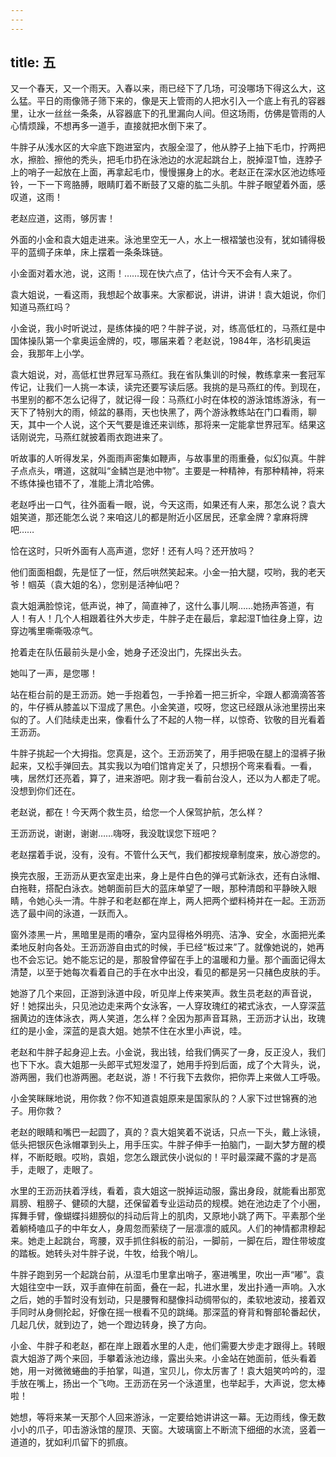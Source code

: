 ```yaml
---
---
---
```

title: 五
---




又一个春天，又一个雨天。入春以来，雨已经下了几场，可没哪场下得这么大，这么猛。平日的雨像筛子筛下来的，像是天上管雨的人把水引入一个底上有孔的容器里，让水一丝丝一条条，从容器底下的孔里漏向人间。但这场雨，仿佛是管雨的人心情烦躁，不想再多一道手，直接就把水倒下来了。

牛胖子从浅水区的大伞底下跑进室内，衣服全湿了，他从脖子上抽下毛巾，拧两把水，擦脸、擦他的秃头，把毛巾扔在泳池边的水泥起跳台上，脱掉湿T恤，连脖子上的哨子一起放在上面，再拿起毛巾，慢慢搌身上的水。老赵正在深水区池边练哑铃，一下一下弯胳膊，眼睛盯着不断鼓了又瘪的肱二头肌。牛胖子眼望着外面，感叹道，这雨！

老赵应道，这雨，够厉害！

外面的小金和袁大姐走进来。泳池里空无一人，水上一根褶皱也没有，犹如铺得极平的蓝绸子床单，床上摆着一条条珠链。

小金面对着水池，说，这雨！……现在快六点了，估计今天不会有人来了。

袁大姐说，一看这雨，我想起个故事来。大家都说，讲讲，讲讲！袁大姐说，你们知道马燕红吗？

小金说，我小时听说过，是练体操的吧？牛胖子说，对，练高低杠的，马燕红是中国体操队第一个拿奥运金牌的，哎，哪届来着？老赵说，1984年，洛杉矶奥运会，我那年上小学。

袁大姐说，对，高低杠世界冠军马燕红。我在省队集训的时候，教练拿来一套冠军传记，让我们一人挑一本读，读完还要写读后感。我挑的是马燕红的传。到现在，书里别的都不怎么记得了，就记得一段：马燕红小时在体校的游泳馆练游泳，有一天下了特别大的雨，倾盆的暴雨，天也快黑了，两个游泳教练站在门口看雨，聊天，其中一个人说，这个天气要是谁还来训练，那将来一定能拿世界冠军。结果这话刚说完，马燕红就披着雨衣跑进来了。

听故事的人听得发呆，外面雨声密集如鞭声，与故事里的雨重叠，似幻似真。牛胖子点点头，喟道，这就叫“金鳞岂是池中物”。主要是一种精神，有那种精神，将来不练体操也错不了，准能上清北哈佛。

老赵呼出一口气，往外面看一眼，说，今天这雨，如果还有人来，那怎么说？袁大姐笑道，那还能怎么说？来咱这儿的都是附近小区居民，还拿金牌？拿麻将牌吧……

恰在这时，只听外面有人高声道，您好！还有人吗？还开放吗？

他们面面相觑，先是怔了一怔，然后哄然笑起来。小金一拍大腿，哎哟，我的老天爷！帼英（袁大姐的名），您别是活神仙吧？

袁大姐满脸惊诧，低声说，神了，简直神了，这什么事儿啊……她扬声答道，有人！有人！几个人相跟着往外大步走，牛胖子走在最后，拿起湿T恤往身上穿，边穿边嘴里嘶嘶吸凉气。

抢着走在队伍最前头是小金，她身子还没出门，先探出头去。

她叫了一声，是您哪！

站在柜台前的是王沥沥。她一手抱着包，一手拎着一把三折伞，伞跟人都滴滴答答的，牛仔裤从膝盖以下湿成了黑色。小金笑道，哎呀，您这已经跟从泳池里捞出来似的了。人们陆续走出来，像看什么了不起的人物一样，以惊奇、钦敬的目光看着王沥沥。

牛胖子挑起一个大拇指。您真是，这个。王沥沥笑了，用手把吸在腿上的湿裤子揪起来，又松手弹回去。其实我以为咱们馆肯定关了，只想拐个弯来看看。一看，咦，居然灯还亮着，算了，进来游吧。刚才我一看前台没人，还以为人都走了呢。没想到你们还在。

老赵说，都在！今天两个救生员，给您一个人保驾护航，怎么样？

王沥沥说，谢谢，谢谢……嗨呀，我没耽误您下班吧？

老赵摆着手说，没有，没有。不管什么天气，我们都按规章制度来，放心游您的。

换完衣服，王沥沥从更衣室走出来，身上是件白色的弹弓式新泳衣，还有白泳帽、白拖鞋，搭配白泳衣。她朝面前巨大的蓝床单望了一眼，那种清朗和平静映入眼睛，令她心头一清。牛胖子和老赵都在岸上，两人把两个塑料椅并在一起。王沥沥选了最中间的泳道，一跃而入。

窗外漆黑一片，黑暗里是雨的嘈杂，室内显得格外明亮、洁净、安全，水面把光柔柔地反射向各处。王沥沥游自由式的时候，手已经“板过来”了。就像她说的，她再也不会忘记。她不能忘记的是，那股曾停留在手上的温暖和力量。那个画面记得太清楚，以至于她每次看着自己的手在水中出没，看见的都是另一只赭色皮肤的手。

她游了几个来回，正游到泳道中段，听见岸上传来笑声。救生员老赵的声音说，好！她探出头，只见池边走来两个女泳客，一人穿玫瑰红的裙式泳衣，一人穿深蓝捆黄边的连体泳衣，两人笑道，怎么样？全因为那声音耳熟，王沥沥才认出，玫瑰红的是小金，深蓝的是袁大姐。她禁不住在水里小声说，哇。

老赵和牛胖子起身迎上去。小金说，我出钱，给我们俩买了一身，反正没人，我们也下下水。袁大姐那一头郎平式短发湿了，她用手捋到后面，成了个大背头，说，游两圈，我们也游两圈。老赵说，游！不行我下去救你，把你弄上来做人工呼吸。

小金笑眯眯地说，用你救？你不知道袁姐原来是国家队的？人家下过世锦赛的池子。用你救？

老赵的眼睛和嘴巴一起圆了，真的？袁大姐笑着不说话，只点一下头，戴上泳镜，低头把银灰色泳帽罩到头上，用手压实。牛胖子伸手一拍脑门，一副大梦方醒的模样，不断眨眼。哎哟，袁姐，您怎么跟武侠小说似的！平时最深藏不露的才是高手，走眼了，走眼了。

水里的王沥沥扶着浮线，看着，袁大姐这一脱掉运动服，露出身段，就能看出那宽肩膀、粗膀子、健硕的大腿，还保留着专业运动员的规模。她在池边走了个小圈，挥舞手臂，像蝴蝶抖翅膀似的抖动后背上的肌肉，又原地小跳了两下。平素那个坐着躺椅嗑瓜子的中年女人，身周忽而萦绕了一层凛凛的威风。人们的神情都肃穆起来。她走上起跳台，弯腰，双手抓住斜板的前沿，一脚前，一脚在后，蹬住带坡度的踏板。她转头对牛胖子说，牛牧，给我个哨儿。

牛胖子跑到另一个起跳台前，从湿毛巾里拿出哨子，塞进嘴里，吹出一声“嘟”。袁大姐往空中一跃，双手直伸在前面，叠在一起，扎进水里，发出扑通一声响。入水之后，她的手暂时没有划动，只是腰臀和腿像抖动绸带似的，柔软地波动，接着双手同时从身侧抡起，好像在摇一根看不见的跳绳。那深蓝的脊背和臀部轮番起伏，几起几伏，就到边了，她一个蹬边转身，换了方向。

小金、牛胖子和老赵，都在岸上跟着水里的人走，他们需要大步走才跟得上。转眼袁大姐游了两个来回，手攀着泳池边缘，露出头来。小金站在她面前，低头看着她，用一对微微蜷曲的手拍掌，叫道，宝贝儿，你太厉害了！袁大姐笑吟吟的，湿手放在嘴上，扬出一个飞吻。王沥沥在另一个泳道里，也举起手，大声说，您太棒啦！

她想，等将来某一天那个人回来游泳，一定要给她讲讲这一幕。无边雨线，像无数小小的爪子，叩击游泳馆的屋顶、天窗。大玻璃窗上不断流下细细的水流，竖着一道道的，犹如利爪留下的抓痕。